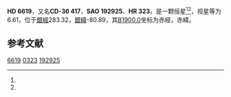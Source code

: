{{Starbox begin
| name = HD 6619
}}
{{Starbox observe
| epoch = [[J2000.0|J2000.0]]
| constell = {{星座名待查}}<ref name=SIMBAD>{{cite web
 | url=http://simbad.u-strasbg.fr/simbad/sim-id?Ident=HR+323
 | title =Pulsating variable Star
 | publisher=Centre de Données astronomiques de Strasbourg
 | work=SIMBAD
 | accessdate=2012-07-13}}</ref><ref name=DATA>{{cite web
 | url=http://vizier.u-strasbg.fr/viz-bin/VizieR-5?-out.add=.&-source=5050&-corr=PK=HR&-out.max=9999&HR=323
 | title=VizieR Detailed Page
 | accessdate=2012-07-13
 | archive-date=2016-03-04
 | archive-url=https://web.archive.org/web/20160304212731/http://vizier.u-strasbg.fr/viz-bin/VizieR-5?-out.add=.&-source=5050&-corr=PK=HR&-out.max=9999&HR=323
 | dead-url=no
 }}</ref>
| 星官 = 
| ra = {{RA|1|6|26.5}}<ref name=SIMBAD /><ref name=DATA />
| dec = {{DEC|-35|39|39}}<ref name=SIMBAD /><ref name=DATA />
| appmag_v = 6.61<ref name=SIMBAD /><ref name=DATA />
}}
{{Starbox character
| class = A1V<ref name=SIMBAD /><ref name=DATA />
| b-v = 0.14<ref name=SIMBAD /><ref name=DATA />
| u-b = 0.16<ref name=SIMBAD /><ref name=DATA />
| r-i = 0.07<ref name=SIMBAD /><ref name=DATA />
| variable = 
}}
{{Starbox astrometry
| radial_v = 0.16
| prop_mo_ra = 18
| parallax = 
| p_error = 
}}
{{Starbox catalog
| names =CD-36 417，[[SAO星表|SAO]] 192925，[[HD星表|HD]] 6619，[[HR星表|HR]] 323}}
{{Starbox reference |Simbad=HR+323}}
{{Starbox end}}

'''HD 6619'''，又名'''CD-36 417'''，'''SAO 192925'''、'''HR 323'''，是一颗恒星<ref name=SIMBAD /><ref name=DATA />，视星等为6.61，位于[[銀道座標系|銀經]]283.32，[[銀道座標系|銀緯]]-80.89，其[[B1900.0|B1900.0]]坐标为赤經{{RA|1|1|45.3}}，赤緯{{DEC|-36|-80.89|43}}。

== 参考文献 ==
{{reflist}}

{{star-stub}}

[[Category:HD和HDE天體|6619]]
[[Category:HR天體|0323]]
[[Category:SAO天體|192925]]
